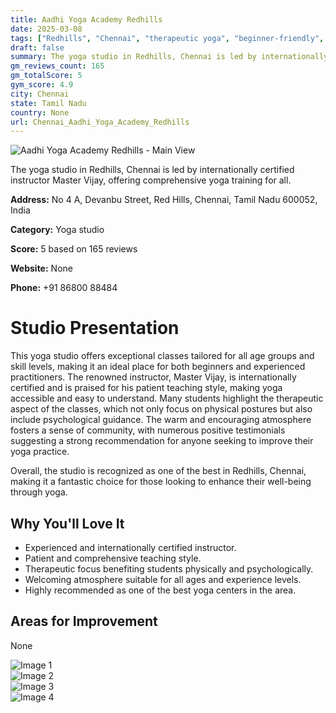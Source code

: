 ```yaml
---
title: Aadhi Yoga Academy Redhills
date: 2025-03-08
tags: ["Redhills", "Chennai", "therapeutic yoga", "beginner-friendly", "comprehensive instruction", "welcoming atmosphere", "community-focused", "Chennai"]  
draft: false
summary: The yoga studio in Redhills, Chennai is led by internationally certified instructor Master Vijay, offering comprehensive yoga training for all.
gm_reviews_count: 165
gm_totalScore: 5
gym_score: 4.9
city: Chennai
state: Tamil Nadu
country: None
url: Chennai_Aadhi_Yoga_Academy_Redhills
---
```


<div className="aspect-[16/9] relative my-8">
  <img 
    src="https://lh5.googleusercontent.com/p/AF1QipPzGjwmn_5OsT9TNJYFLL-wAs_5QU4PwVIB3KGX=w1920-h1080-k-no"
    alt="Aadhi Yoga Academy Redhills - Main View"
    className="object-cover absolute inset-0 w-full h-full rounded-lg"
  />
</div>

The yoga studio in Redhills, Chennai is led by internationally certified instructor Master Vijay, offering comprehensive yoga training for all.

**Address:** No 4 A, Devanbu Street, Red Hills, Chennai, Tamil Nadu 600052, India

**Category:** Yoga studio

**Score:** 5 based on 165 reviews

**Website:** None

**Phone:** +91 86800 88484

# Studio Presentation

This yoga studio offers exceptional classes tailored for all age groups and skill levels, making it an ideal place for both beginners and experienced practitioners. The renowned instructor, Master Vijay, is internationally certified and is praised for his patient teaching style, making yoga accessible and easy to understand. Many students highlight the therapeutic aspect of the classes, which not only focus on physical postures but also include psychological guidance. The warm and encouraging atmosphere fosters a sense of community, with numerous positive testimonials suggesting a strong recommendation for anyone seeking to improve their yoga practice.

Overall, the studio is recognized as one of the best in Redhills, Chennai, making it a fantastic choice for those looking to enhance their well-being through yoga.

## Why You'll Love It

- Experienced and internationally certified instructor.
- Patient and comprehensive teaching style.
- Therapeutic focus benefiting students physically and psychologically.
- Welcoming atmosphere suitable for all ages and experience levels.
- Highly recommended as one of the best yoga centers in the area.

## Areas for Improvement

None

<div className="grid grid-cols-1 xl:grid-cols-2 gap-4 my-8">
<div className="aspect-[4/3] relative"><img src="https://lh5.googleusercontent.com/p/AF1QipPPlyvbClFa_b6gixEZtujA9xA_4yN1ynIhzk8z=w1920-h1080-k-no" alt="Image 1" className="object-cover absolute inset-0 w-full h-full rounded-lg" /></div>
<div className="aspect-[4/3] relative"><img src="https://lh5.googleusercontent.com/p/AF1QipPdGuEY3TchcFJ29c3pceEK3OyBoxxD6VyE4zg1=w1920-h1080-k-no" alt="Image 2" className="object-cover absolute inset-0 w-full h-full rounded-lg" /></div>
<div className="aspect-[4/3] relative"><img src="https://lh5.googleusercontent.com/p/AF1QipPj39-hBTsPwuvFdYNDFA5Xfo6K_KcDUAvK9_G5=w1920-h1080-k-no" alt="Image 3" className="object-cover absolute inset-0 w-full h-full rounded-lg" /></div>
<div className="aspect-[4/3] relative"><img src="https://lh5.googleusercontent.com/p/AF1QipOjxon-lNTCHJm8BDLJM039xpZXyAXPbH1e61c9=w1920-h1080-k-no" alt="Image 4" className="object-cover absolute inset-0 w-full h-full rounded-lg" /></div>
</div>